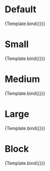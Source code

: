 
<Meta
  title="Atomic/Button/Sizes"
  argTypes={config.argTypes}
/>

# Default
<Preview>
    <Story name="Default" args={{
        color: 'primary',
        label: 'Bouton',
        size: 'default',
        type: 'default',
        iconPosition: 'default',
        icon: 'svg',
    }}>
        {Template.bind({})}
    </Story>
</Preview>

# Small
<Preview>
    <Story name="Small" args={{
        color: 'primary',
        label: 'Bouton',
        size: 'small',
        type: 'default',
        iconPosition: 'default',
        icon: 'svg',
    }}>
        {Template.bind({})}
    </Story>
</Preview>

# Medium
<Preview>
    <Story name="Medium" args={{
        color: 'primary',
        label: 'Bouton',
        size: 'medium',
        type: 'default',
        iconPosition: 'default',
        icon: 'svg',
    }}>
        {Template.bind({})}
    </Story>
</Preview>

# Large
<Preview>
    <Story name="Large" args={{
        color: 'primary',
        label: 'Bouton',
        size: 'large',
        type: 'default',
        iconPosition: 'default',
        icon: 'svg',
    }}>
        {Template.bind({})}
    </Story>
</Preview>

# Block
<Preview>
    <Story name="Block" args={{
        color: 'primary',
        label: 'Bouton',
        size: 'block',
        type: 'default',
        iconPosition: 'default',
        icon: 'svg',
    }}>
        {Template.bind({})}
    </Story>
</Preview>
